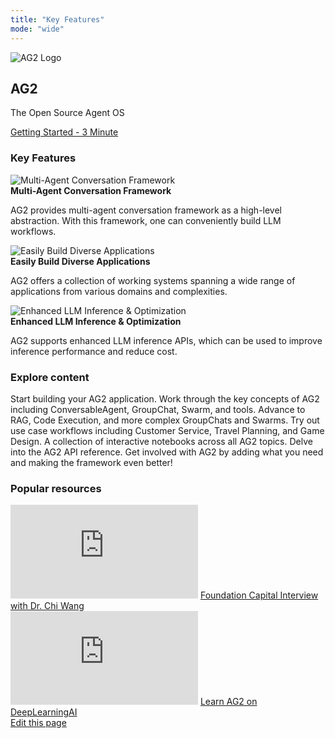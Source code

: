 ```yaml
---
title: "Key Features"
mode: "wide"
---
```


<div class="homepage-hero-section">
  <div class="hero-content">
    <div class="hero-logo-section">
      <img class="hero-logo" noZoom src="/static/img/ag2.svg" alt="AG2 Logo" />
    </div>
    <div class="hero-text-section">
      <h2 class="hero-title">AG2</h2>
      <p class="hero-subtitle">The Open Source Agent OS</p>
      <a class="hero-btn" href="/docs/home/quick-start">
        <div>Getting Started - 3 Minute</div>
      </a>
    </div>
  </div>
</div>

### Key Features

<div class="key-features">
    <CardGroup cols={3}>
        <Card>
            <div class="key-feature">
                <img noZoom src="/static/img/conv_2.svg" alt="Multi-Agent Conversation Framework" />
                <div class="key-feature-text">
                    <b>Multi-Agent Conversation Framework</b>
                    <p>AG2 provides multi-agent conversation framework as a high-level abstraction. With this framework, one can conveniently build LLM workflows.</p>
                </div>
            </div>
        </Card>
        <Card>
            <div class="key-feature">
                <img noZoom src="/static/img/autogen_app.svg" alt='Easily Build Diverse Applications' />
                <div class="key-feature-text">
                    <b>Easily Build Diverse Applications</b>
                    <p>AG2 offers a collection of working systems spanning a wide range of applications from various domains and complexities.</p>
                </div>
            </div>
        </Card>
        <Card>
            <div class="key-feature">
                <img noZoom src="/static/img/extend.svg" alt='Enhanced LLM Inference & Optimization' />
                <div class="key-feature-text">
                    <b>Enhanced LLM Inference & Optimization</b>
                    <p>AG2 supports enhanced LLM inference APIs, which can be used to improve inference performance and reduce cost.</p>
                </div>
            </div>
        </Card>
    </CardGroup>
</div>

### Explore content
<div class="explore-content">
  <div class="explore-content-grid-container">
    <CardGroup cols={2}>
      <Card title="Quick Start" href="/docs/home/quick-start">
        Start building your AG2 application.
      </Card>
      <Card title="Concepts" href="/docs/user-guide/basic-concepts/installing-ag2">
        Work through the key concepts of AG2 including ConversableAgent, GroupChat, Swarm, and tools.
      </Card>
      <Card title="Advanced Concepts" href="/docs/user-guide/advanced-concepts/rag">
        Advance to RAG, Code Execution, and more complex GroupChats and Swarms.
      </Card>
      <Card title="Use Cases" href="/docs/use-cases/use-cases/">
        Try out use case workflows including Customer Service, Travel Planning, and Game Design.
      </Card>
      <Card title="Notebook Examples" href="/docs/use-cases/notebooks/Notebooks">
        A collection of interactive notebooks across all AG2 topics.
      </Card>
      <Card title="API Reference" href="/docs/api-reference/autogen">
        Delve into the AG2 API reference.
      </Card>
      <Card title="How to Contribute" href="/docs/contributor-guide/contributing">
        Get involved with AG2 by adding what you need and making the framework even better!
      </Card>
    </CardGroup>
  </div>
</div>

### Popular resources
<div class="popular-resources">
  <CardGroup cols={2}>
    <Card>
      <div class="youtube-video">
        <iframe
          class="w-full aspect-video rounded-md"
          src="https://www.youtube.com/embed/RLwyXRVvlNk"
          title="YouTube video player"
          frameborder="0"
          allow="accelerometer; autoplay; clipboard-write; encrypted-media; gyroscope; picture-in-picture"
          allowfullscreen
        ></iframe>
        <a target="_blank" href="https://www.youtube.com/watch?v=RLwyXRVvlNk">
          Foundation Capital Interview with Dr. Chi Wang
        </a>
      </div>
    </Card>
    <Card>
      <div class="youtube-video">
        <iframe
          class="w-full aspect-video rounded-md"
          src="https://www.youtube.com/embed/TBNTH-fwGPE"
          title="YouTube video player"
          frameborder="0"
          allow="accelerometer; autoplay; clipboard-write; encrypted-media; gyroscope; picture-in-picture"
          allowfullscreen
        ></iframe>
        <a target="_blank" href="https://www.youtube.com/watch?v=TBNTH-fwGPE">
          Learn AG2 on DeepLearningAI
        </a>
      </div>
    </Card>
  </CardGroup>
</div>

<div className="edit-url-container">
    <a className="edit-url" href="https://github.com/ag2ai/ag2/edit/main/website/docs/home/home.mdx" target='_blank'><Icon icon="pen" iconType="solid" size="13px"/> Edit this page</a>
</div>
